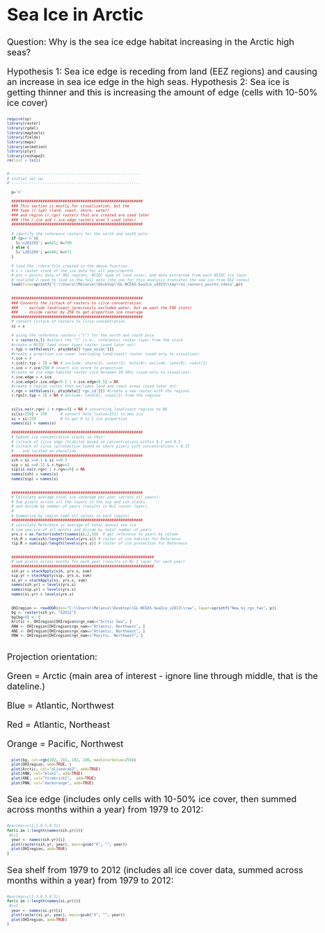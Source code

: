 <style type="text/css">
body, td {
   font-size: 20px;
}
r.code{
  font-size: 10px;
}
pre {
  font-size: 10px
}
</style>

Sea Ice in Arctic
=====================================================================
Question:  Why is the sea ice edge habitat increasing in the Arctic high seas?

Hypothesis 1: Sea ice edge is receding from land (EEZ regions) and causing an increase in sea ice edge in the high seas.
Hypothesis 2: Sea ice is getting thinner and this is increasing the amount of edge (cells with 10-50% ice cover)


```r

require(sp)
library(raster)
library(rgdal)
library(maptools)
library(fields)
library(maps)
library(animation)
library(plyr)
library(reshape2)
rm(list = ls())


#-----------------------------------------------------------
# initial set up
# ----------------------------------------------------------

  p='n'
  
  ########################################################### 
  ### This section is mostly for visualization, but the 
  ### type (r.typ) (land, coast, shore, water) 
  ### and region (r.rgn) rasters that are created are used later
  ### (the r.ice and r.ice.edge rasters aren't used later)
  ###########################################################
  
  # identify the reference rasters for the north and south pole:
  if (p=='n'){
    l='n201203'; w=641; h=709
  } else {
    l='s201209'; w=940; h=671
  }
  
  # load the .rdata file created in the above function.
  # s = raster stack of the ice data for all years/months
  # pts = points data of OHI regions, NSIDC type of land cover, and data extracted from each NSIDC ice layer
  # realized I need to load in the full data (the one for this analysis truncates the sea ice from EEZ zones)
  load(file=sprintf('C:\\Users\\Melanie\\Desktop\\GL-NCEAS-SeaIce_v2013\\tmp\\%s_rasters_points.rdata',p))
  
  
  ########################################################### 
  ### Converts the (s)tack of rasters to (i)ce concentration:
  ###   - exclude land/coast (previously excluded water, but we want the FAO stats)
  ###   - divide raster by 250 to get proportion ice coverage
  ###########################################################
  # convert (s)tack of rasters to (i)ce concentration
  si = s
  
  # using the reference rasters ("l") for the north and south pole 
  r = raster(s,l) #select the "l" (i.e., reference) raster layer from the stack
  #create a NSIDC land cover types raster (used later on):
  r.typ = setValues(r, pts@data[['type_nsidc']]) 
  #create a proprtion ice cover (excluding land/coast) raster (used only to visualize):
  r.ice = r
  r.ice[r.typ < 2] = NA # include: shore(2), water(3), hole(4); exclude: land(0), coast(1)
  r.ice = r.ice/250 # covert ice score to proportion
  #create an ice edge habitat raster (ice between 10-50%) (used only to visualize):
  r.ice.edge = r.ice
  r.ice.edge[r.ice.edge<0.1 | r.ice.edge>0.5] = NA
  #create a region raster that excludes land and coast areas (used later on):
  r.rgn = setValues(r, pts@data[['rgn_id']]) #create a new raster with the regions 
  r.rgn[r.typ < 2] = NA # exclude: land(0), coast(1) from the regions
  
  
  si[is.na(r.rgn) | r.rgn==0] = NA # converting land/coast regions to NA
  si[si>250] = 250      # convert hole (value=251) to max ice
  si = si/250           # to get 0 to 1 ice proportion
  names(si) = names(s)
  
  ########################################################### 
  # Subset ice concentration stacks so that:
  # (s)tack of (i)ce edge (h)abitat based on concentrations within 0.1 and 0.5
  # (s)tack of (i)ce (p)rotection based on shore pixels with concentrations > 0.15 
  #    and located on shoreline 
  ###########################################################
  sih = si >=0.1 & si <=0.5
  sip = si >=0.15 & r.typ==2
  sip[is.na(r.rgn) | r.rgn==0] = NA
  names(sih) = names(s)
  names(sip) = names(s)
  
  
  ########################################################### 
  # Calculate average total ice coverage per year (across all years):
  # Sum pixels across all the layers in the sip and sih stacks
  # and divide by number of years (results in N=1 raster layer).
  #
  # Summarize by region (add all values in each region)
  ###########################################################
  # calculate Reference as average of total annual sea ice
  # sum sea ice of all months and divide by total number of years
  yrs.s = as.factor(substr(names(s),2,5))  # get reference to years by column
  rih.R = sum(sih)/length(levels(yrs.s)) # raster of ice habitat for Reference
  rip.R = sum(sip)/length(levels(yrs.s)) # raster of ice protection for Reference

  
  ################################################################ 
  # sum pixels across months for each year (results in N= 1 layer for each year)  
  ################################################################
  sih.yr = stackApply(sih, yrs.s, sum)
  sip.yr = stackApply(sip, yrs.s, sum)
  si.yr = stackApply(si, yrs.s, sum)
  names(sih.yr) = levels(yrs.s)
  names(sip.yr) = levels(yrs.s)
  names(si.yr) = levels(yrs.s)
  
  
  OHIregion <- readOGR(dsn="C:\\Users\\Melanie\\Desktop\\GL-NCEAS-SeaIce_v2013\\raw", layer=sprintf("New_%s_rgn_fao", p))
  bg <- raster(sih.yr, "X2012")
  bg[bg>0] <- 0
  Arctic <- OHIregion[OHIregion$rgn_nam=="Arctic Sea", ]
  ANW <- OHIregion[OHIregion$rgn_nam=="Atlantic, Northwest", ]
  ANE <- OHIregion[OHIregion$rgn_nam=="Atlantic, Northeast", ]
  PNW <- OHIregion[OHIregion$rgn_nam=="Pacific, Northwest", ]
  

```

Projection orientation:

Green = Arctic (main area of interest - ignore line through middle, that is the dateline.)

Blue = Atlantic, Northwest

Red = Atlantic, Northeast

Orange = Pacific, Northwest

```r
  plot(bg, col=rgb(192, 192, 192, 100, maxColorValue=256))
  plot(OHIregion, add=TRUE, )
  plot(Arctic, col="olivedrab3", add=TRUE)
  plot(ANW, col="blue1", add=TRUE)
  plot(ANE, col="firebrick1",  add=TRUE)
  plot(PNW, col="darkorange", add=TRUE)
```


Sea ice edge (includes only cells with 10-50% ice cover, then summed across months within a year) from 1979 to 2012:

```r
#par(mar=c(1,1,0.5,0.5))
for(i in 1:length(names(sih.yr))){
 #i=1
  year <- names(sih.yr)[i]
  plot(raster(sih.yr, year), main=gsub("X", "", year))
  plot(OHIregion, add=TRUE)
}

```


Sea shelf from 1979 to 2012 (includes all ice cover data, summed across months within a year) from 1979 to 2012:

```r
#par(mar=c(1,1,0.5,0.5))
for(i in 1:length(names(si.yr))){
 #i=1
  year <- names(si.yr)[i]
  plot(raster(si.yr, year), main=gsub("X", "", year))
  plot(OHIregion, add=TRUE)
}

```


